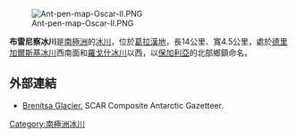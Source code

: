 [[Image:Ant-pen-map-Oscar-II.PNG|thumb]]

'''布雷尼察冰川'''是[[南極洲|南極洲]]的[[冰川|冰川]]，位於[[葛拉漢地|葛拉漢地]]，長14公里、寬4.5公里，處於[[德里加爾斯基冰川|德里加爾斯基冰川]]西南面和[[羅戈什冰川|羅戈什冰川]]以西，以[[保加利亞|保加利亞]]的北部鄉鎮命名。

{{coord|64|53|10|S|61|29|50|W|display=title}}

==外部連結==
* [https://data.aad.gov.au/aadc/gaz/scar/display_name.cfm?gaz_id=137406 Brenitsa Glacier.] {{Wayback|url=https://data.aad.gov.au/aadc/gaz/scar/display_name.cfm?gaz_id=137406 |date=20170922100517 }} SCAR Composite Antarctic Gazetteer.

{{Antarctica-geo-stub}}
[[Category:南極洲冰川|Category:南極洲冰川]]